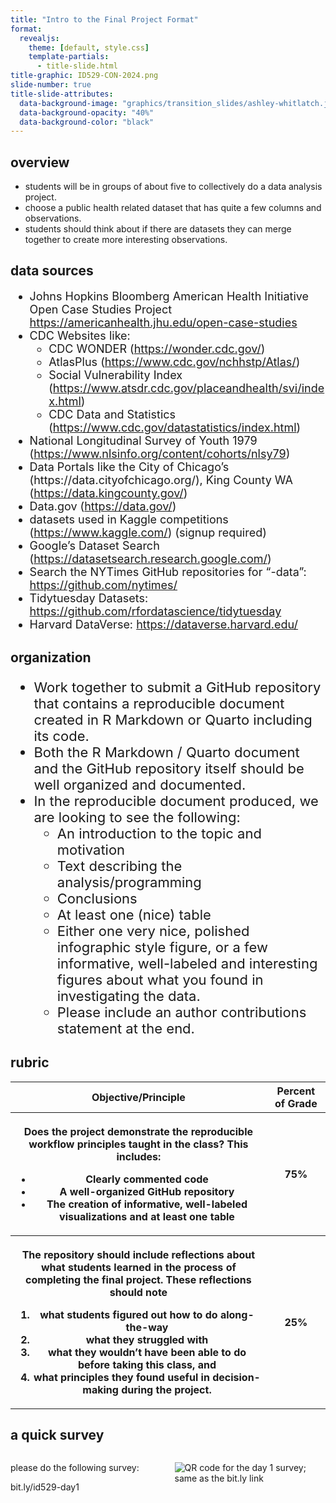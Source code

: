 ```yaml
---
title: "Intro to the Final Project Format"
format: 
  revealjs:
    theme: [default, style.css]
    template-partials:
      - title-slide.html
title-graphic: ID529-CON-2024.png
slide-number: true
title-slide-attributes: 
  data-background-image: "graphics/transition_slides/ashley-whitlatch.jpg"
  data-background-opacity: "40%"
  data-background-color: "black"
---
```


## overview  {background-color='#ffcccc' background-opacity='40%'}

:::{.incremental}
  - students will be in groups of about five to collectively do a data analysis project.
  - choose a public health related dataset that has quite a few columns and observations. 
  - students should think about if there are datasets they can merge together to create more interesting observations.
:::

## data sources  {background-color='#ffeaa7' background-opacity='40%'}

<div style='font-size: 18px;'>
  - Johns Hopkins Bloomberg American Health Initiative Open Case Studies Project <https://americanhealth.jhu.edu/open-case-studies>
  - CDC Websites like: 
    - CDC WONDER (<https://wonder.cdc.gov/>)
    - AtlasPlus (<https://www.cdc.gov/nchhstp/Atlas/>)
    - Social Vulnerability Index (<https://www.atsdr.cdc.gov/placeandhealth/svi/index.html>)
    - CDC Data and Statistics (<https://www.cdc.gov/datastatistics/index.html>) 
  - National Longitudinal Survey of Youth 1979 (<https://www.nlsinfo.org/content/cohorts/nlsy79>)
  - Data Portals like the City of Chicago’s (https://data.cityofchicago.org/), King County WA (<https://data.kingcounty.gov/>) 
  - Data.gov (<https://data.gov/>)
  - datasets used in Kaggle competitions (<https://www.kaggle.com/>) (signup required)
  - Google’s Dataset Search (<https://datasetsearch.research.google.com/>)
  - Search the NYTimes GitHub repositories for “-data”: <https://github.com/nytimes/> 
  - Tidytuesday Datasets: <https://github.com/rfordatascience/tidytuesday> 
  - Harvard DataVerse: <https://dataverse.harvard.edu/>
</div>

## organization  {background-color='#86C0FF' background-opacity='40%'}

<div style='font-size: 22px;'>
:::{.incremental}
  - Work together to submit a GitHub repository that
contains a reproducible document created in R Markdown or Quarto including its
code. 
  - Both the R Markdown / Quarto document and the GitHub repository itself
should be well organized and documented.
  - In the reproducible document produced, we are looking to see the following: 
    - An introduction to the topic and motivation
    - Text describing the analysis/programming
    - Conclusions
    - At least one (nice) table 
    - Either one very nice, polished infographic style figure, or a few informative, well-labeled and interesting figures about what you found in investigating the data.
    - Please include an author contributions statement at the end.
:::
</div>

## rubric  {background-color='#f6e58d' background-opacity='40%'}

<div style='font-size: 22px;'>

<table>

<tr> 
<th> Objective/Principle </th> <th> Percent of Grade </th> 
</tr>
<tr>
<th> 
Does the project demonstrate the reproducible workflow principles taught in the class? This includes: 

<ul>
<li>Clearly commented code </li> 
<li> A well-organized GitHub repository </li> 
<li> The creation of informative, well-labeled visualizations and at least one table </li> </ul> </th> 

<th> 75% </th> </tr>
<tr>
<th> 
The repository should include reflections about what students learned in the process of completing the final project. These reflections should note

<ol>
<li>what students figured out how to do along-the-way</li>
<li>what they struggled with</li>
<li>what they wouldn’t have been able to do before taking this class, and 
<li>what principles they found useful in decision-making during the project.</li>
</ol>
</th> 

<th> 25% </th>
</tr>

</table> 
</div>
  
  
## a quick survey 

:::: {.columns}
::: {.column width="40%"}
please do the following survey: 

bit.ly/id529-day1
:::

::: {.column width="40%"}
<img src="day1-survey-qr-code.png" alt='QR code for the day 1 survey; same as the bit.ly link'>
:::
::::

